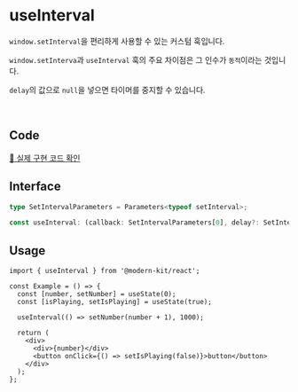# useInterval

`window.setInterval`을 편리하게 사용할 수 있는 커스텀 훅입니다. 

`window.setInterva`과 `useInterval` 훅의 주요 차이점은 그 인수가 `동적`이라는 것입니다.

`delay`의 값으로 `null`을 넣으면 타이머를 중지할 수 있습니다.

<br />

## Code
[🔗 실제 구현 코드 확인](https://github.com/modern-agile-team/modern-kit/blob/main/packages/react/src/hooks/useInterval/index.ts)

## Interface
```ts title="typescript"
type SetIntervalParameters = Parameters<typeof setInterval>;

const useInterval: (callback: SetIntervalParameters[0], delay?: SetIntervalParameters[1]) => void
```

## Usage
```tsx title="typescript"
import { useInterval } from '@modern-kit/react';

const Example = () => {
  const [number, setNumber] = useState(0);
  const [isPlaying, setIsPlaying] = useState(true);

  useInterval(() => setNumber(number + 1), 1000);

  return (
    <div>
      <div>{number}</div>
      <button onClick={() => setIsPlaying(false)}>button</button>
    </div>
  );
};
```